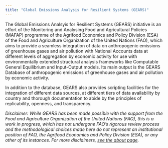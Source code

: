 ```yaml
---
title: "Global Emissions Analysis for Resilient Systems (GEARS)"
---
```


The Global Emissions Analsyis for Resilient Systems (GEARS) initiative is an effort of the Monitoring and Analysing Food and Agricultural Policies (MAFAP) programme of the Agrifood Economics and Policy Division (ESA) of the Food and Agriculture Organization of the United Nations (FAO), which aims to provide a seamless integration of data on anthropogenic emissions of greenhouse gases and air pollution with National Accounts data at different levels of aggregation by economic activity for use with environmentally extended structural analysis frameworks like Computable General Equilibrium and Input-Output models. Its main output is the GEARS Database of anthropogenic emissions of greenhouse gases and air pollution by economic activity.

In addition to the database, GEARS also provides scripting facilities for the integration of different data sources, at different tiers of data availability by country and thorough documentation to abide by the principles of replicability, openness, and transparency.

_Disclaimer: While GEARS has been made possible with the support from the Food and Agriculture Organization of the United Nations (FAO), this is a work in progress, which has not undergone FAO's rigorous review process and the methodological choices made here do not represent an institutional position of FAO, the Agrifood Economics and Policy Division (ESA), or any other of its instances. For more disclaimers, [see the about page](about.qmd#disclaimer)._
